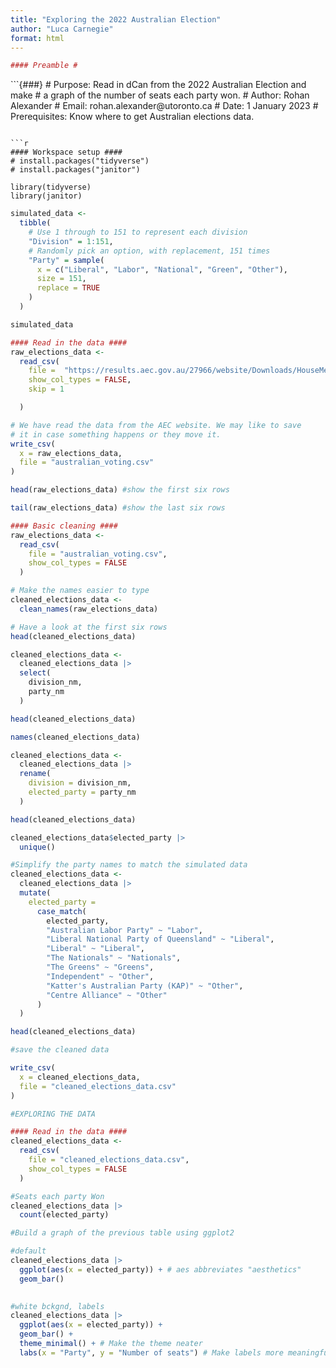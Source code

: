 ```yaml
---
title: "Exploring the 2022 Australian Election"
author: "Luca Carnegie"
format: html
---
```


```r
#### Preamble #
```

```{###}
# Purpose: Read in dCan from the 2022 Australian Election and make
# a graph of the number of seats each party won.
# Author: Rohan Alexander
# Email: rohan.alexander@utoronto.ca
# Date: 1 January 2023
# Prerequisites: Know where to get Australian elections data.

```

```r
#### Workspace setup ####
# install.packages("tidyverse")
# install.packages("janitor")

library(tidyverse)
library(janitor)

```

```r
simulated_data <-
  tibble(
    # Use 1 through to 151 to represent each division
    "Division" = 1:151,
    # Randomly pick an option, with replacement, 151 times
    "Party" = sample(
      x = c("Liberal", "Labor", "National", "Green", "Other"),
      size = 151,
      replace = TRUE
    )
  )

simulated_data
```

```r
#### Read in the data ####
raw_elections_data <-
  read_csv(
    file =  "https://results.aec.gov.au/27966/website/Downloads/HouseMembersElectedDownload-27966.csv",
    show_col_types = FALSE, 
    skip = 1

  )

# We have read the data from the AEC website. We may like to save
# it in case something happens or they move it.
write_csv(
  x = raw_elections_data,
  file = "australian_voting.csv"
)

head(raw_elections_data) #show the first six rows

tail(raw_elections_data) #show the last six rows

```

```r
#### Basic cleaning ####
raw_elections_data <-
  read_csv(
    file = "australian_voting.csv", 
    show_col_types = FALSE
  )

# Make the names easier to type
cleaned_elections_data <- 
  clean_names(raw_elections_data)

# Have a look at the first six rows
head(cleaned_elections_data)
```

```r

cleaned_elections_data <-
  cleaned_elections_data |>
  select(
    division_nm,
    party_nm
  )

head(cleaned_elections_data)

names(cleaned_elections_data)

```
```r
cleaned_elections_data <-
  cleaned_elections_data |>
  rename(
    division = division_nm,
    elected_party = party_nm
  )

head(cleaned_elections_data)
```
```r
cleaned_elections_data$elected_party |>
  unique()
```
```r
#Simplify the party names to match the simulated data
cleaned_elections_data <-
  cleaned_elections_data |>
  mutate(
    elected_party = 
      case_match(
        elected_party, 
        "Australian Labor Party" ~ "Labor",
        "Liberal National Party of Queensland" ~ "Liberal",
        "Liberal" ~ "Liberal",
        "The Nationals" ~ "Nationals",
        "The Greens" ~ "Greens",
        "Independent" ~ "Other",
        "Katter's Australian Party (KAP)" ~ "Other",
        "Centre Alliance" ~ "Other"
      )
  )

head(cleaned_elections_data)
```
```r
#save the cleaned data

write_csv(
  x = cleaned_elections_data,
  file = "cleaned_elections_data.csv"
)
```

```r
#EXPLORING THE DATA
```

```r
#### Read in the data ####
cleaned_elections_data <-
  read_csv(
    file = "cleaned_elections_data.csv",
    show_col_types = FALSE
  )

#Seats each party Won
cleaned_elections_data |>
  count(elected_party)
```


```r
#Build a graph of the previous table using ggplot2

#default
cleaned_elections_data |>
  ggplot(aes(x = elected_party)) + # aes abbreviates "aesthetics" 
  geom_bar()
  

#white bckgnd, labels 
cleaned_elections_data |>
  ggplot(aes(x = elected_party)) +
  geom_bar() +
  theme_minimal() + # Make the theme neater
  labs(x = "Party", y = "Number of seats") # Make labels more meaningful
```

